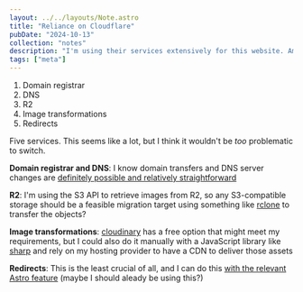 ```yaml
---
layout: ../../layouts/Note.astro
title: "Reliance on Cloudflare"
pubDate: "2024-10-13"
collection: "notes"
description: "I'm using their services extensively for this website. Am I stuck?"
tags: ["meta"]
---
```


1. Domain registrar
2. DNS
3. R2
4. Image transformations
5. Redirects

Five services. This seems like a lot, but I think it wouldn't be _too_ problematic to switch.

**Domain registrar and DNS**: I know domain transfers and DNS server changes are [definitely possible and relatively straightforward](https://developers.cloudflare.com/registrar/account-options/transfer-out-from-cloudflare/)

**R2**: I'm using the S3 API to retrieve images from R2, so any S3-compatible storage should be a feasible migration target using something like [rclone](http://rclone.org) to transfer the objects?

**Image transformations**: [cloudinary](https://cloudinary.com) has a free option that might meet my requirements, but I could also do it manually with a JavaScript library like [sharp](https://www.npmjs.com/package/sharp) and rely on my hosting provider to have a CDN to deliver those assets

**Redirects**: This is the least crucial of all, and I can do this [with the relevant Astro feature](https://docs.astro.build/en/guides/routing/#redirects) (maybe I should aleady be using this?)
